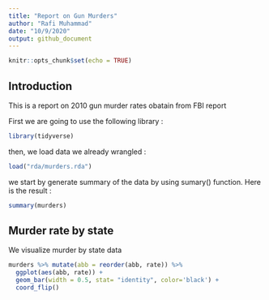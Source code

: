 ```yaml
---
title: "Report on Gun Murders"
author: "Rafi Muhammad"
date: "10/9/2020"
output: github_document
---
```


```r
knitr::opts_chunk$set(echo = TRUE)
```

## Introduction
This is a report on 2010 gun murder rates obatain from FBI report

First we are going to use the following library :
```r
library(tidyverse)
```

then, we load data we already wrangled :
```r
load("rda/murders.rda")
```

we start by generate summary of the data by using sumary() function. Here is the result :
```r
summary(murders)
```

## Murder rate by state

We visualize murder by state data

```r
murders %>% mutate(abb = reorder(abb, rate)) %>%
  ggplot(aes(abb, rate)) +
  geom_bar(width = 0.5, stat= "identity", color='black') +
  coord_flip()
```
